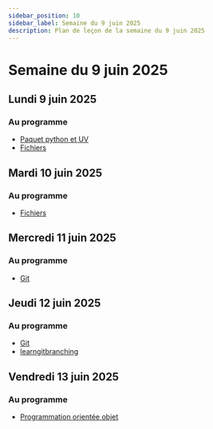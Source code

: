 ```yaml
---
sidebar_position: 10
sidebar_label: Semaine du 9 juin 2025
description: Plan de leçon de la semaine du 9 juin 2025
---
```


# Semaine du 9 juin 2025

## Lundi 9 juin 2025

### Au programme

- [Paquet python et UV](https://archambaultv-prof.github.io/programmation-python/docs/category/mon-premier-projet-python)
- [Fichiers](https://archambaultv-prof.github.io/programmation-python/docs/category/fichiers)

## Mardi 10 juin 2025

### Au programme

- [Fichiers](https://archambaultv-prof.github.io/programmation-python/docs/category/fichiers)

## Mercredi 11 juin 2025

### Au programme

- [Git](https://archambaultv-prof.github.io/git/)

## Jeudi 12 juin 2025

### Au programme

- [Git](https://archambaultv-prof.github.io/git/)
- [learngitbranching](https://learngitbranching.js.org/)

## Vendredi 13 juin 2025

### Au programme

- [Programmation orientée objet](https://archambaultv-prof.github.io/programmation-python/docs/category/classes)